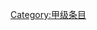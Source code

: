 {{catmore1|[[Wikipedia:网球专题|Wikipedia:网球专题]]}}
{{Articles by Quality| topic=网球|project=网球|format=toc}}
{{Wikipedia category}}
{{emptycat}}

[[Category:甲级条目|Category:甲级条目]]
